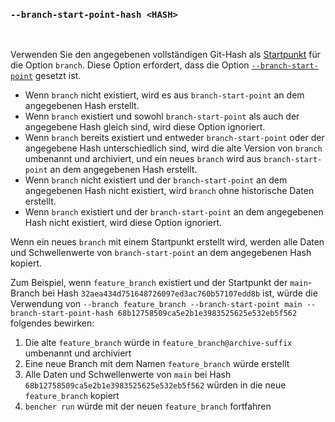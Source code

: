 ### `--branch-start-point-hash <HASH>`

<br />

Verwenden Sie den angegebenen vollständigen Git-Hash als [Startpunkt][start point] für die Option `branch`. Diese Option erfordert, dass die Option [`--branch-start-point`][branch start point] gesetzt ist.

- Wenn `branch` nicht existiert, wird es aus `branch-start-point` an dem angegebenen Hash erstellt.
- Wenn `branch` existiert und sowohl `branch-start-point` als auch der angegebene Hash gleich sind,
  wird diese Option ignoriert.
- Wenn `branch` bereits existiert und entweder `branch-start-point` oder der angegebene Hash unterschiedlich sind,
  wird die alte Version von `branch` umbenannt und archiviert,
  und ein neues `branch` wird aus `branch-start-point` an dem angegebenen Hash erstellt.
- Wenn `branch` nicht existiert und der `branch-start-point` an dem angegebenen Hash nicht existiert,
  wird `branch` ohne historische Daten erstellt.
- Wenn `branch` existiert und der `branch-start-point` an dem angegebenen Hash nicht existiert,
  wird diese Option ignoriert.

Wenn ein neues `branch` mit einem Startpunkt erstellt wird,
werden alle Daten und Schwellenwerte von `branch-start-point` an dem angegebenen Hash kopiert.

Zum Beispiel, wenn `feature_branch` existiert und der Startpunkt der `main`-Branch
bei Hash `32aea434d751648726097ed3ac760b57107edd8b` ist,
würde die Verwendung von `--branch feature_branch --branch-start-point main --branch-start-point-hash 68b12758509ca5e2b1e3983525625e532eb5f562` folgendes bewirken:

1. Die alte `feature_branch` würde in `feature_branch@archive-suffix` umbenannt und archiviert
2. Eine neue Branch mit dem Namen `feature_branch` würde erstellt
3. Alle Daten und Schwellenwerte von `main` bei Hash `68b12758509ca5e2b1e3983525625e532eb5f562` würden in die neue `feature_branch` kopiert
4. `bencher run` würde mit der neuen `feature_branch` fortfahren

[start point]: /de/docs/explanation/benchmarking/#start-point

[branch start point]: #--branch-start-point-branch